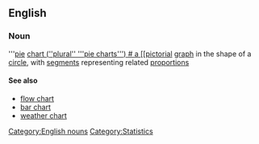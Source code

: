 ==English==
{{wikipedia}}

===Noun===
[[Category:English nouns]]
[[Category:Statistics]]
'''[[pie]] [[chart (''plural'' '''pie charts''')

# a [[pictorial]] [[graph]] in the shape of a [[circle]], with [[segment]]s representing related [[proportion]]s

====See also====
*[[flow chart]]
*[[bar chart]]
*[[weather chart]]